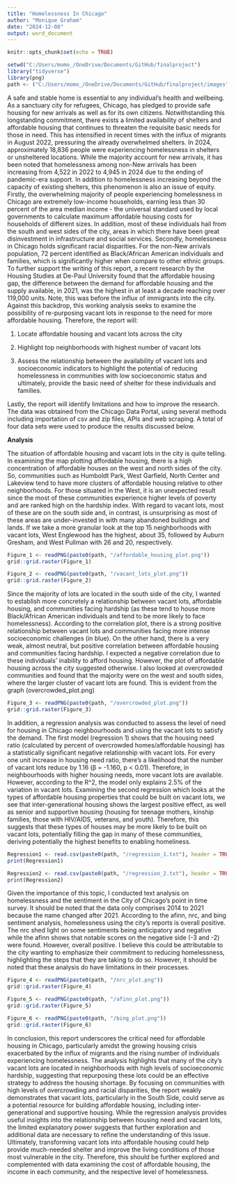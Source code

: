 ```yaml
---
title: "Homelessness In Chicago"
author: "Monique Graham"
date: "2024-12-08"
output: word_document
---
```


```r
knitr::opts_chunk$set(echo = TRUE)
```

```r
setwd("C:/Users/momo_/OneDrive/Documents/GitHub/finalproject")
library("tidyverse")
library(png)
path <- ("C:/Users/momo_/OneDrive/Documents/GitHub/finalproject/images")
```

A safe and stable home is essential to any individual's health and wellbeing. As a sanctuary city for refugees, Chicago, has pledged to provide safe housing for new arrivals as well as for its own citizens. Notwithstanding this longstanding commitment, there exists a limited availability of shelters and affordable housing that continues to threaten the requisite basic needs for those in need. This has intensified in recent times with the influx of migrants in August 2022, pressuring the already overwhelmed shelters. In 2024, approximately 18,836 people were experiencing homelessness in shelters or unsheltered locations. While the majority account for new arrivals, it has been noted that homelessness among non-New arrivals has been increasing from 4,522 in 2022 to 4,945 in 2024 due to the ending of pandemic-era support. In addition to homelessness increasing beyond the capacity of existing shelters, this phenomenon is also an issue of equity. Firstly, the overwhelming majority of people experiencing homelessness in Chicago are extremely low-income households, earning less than 30 percent of the area median income - the universal standard used by local governments to calculate maximum affordable housing costs for households of different sizes. In addition, most of these individuals hail from the south and west sides of the city, areas in which there have been great disinvestment in infrastructure and social services. Secondly, homelessness in Chicago holds significant racial disparities. For the non-New arrivals population, 72 percent identified as Black/African American individuals and families, which is significantly higher when compare to other ethnic groups. To further support the writing of this report, a recent research by the Housing Studies at De-Paul University found that the affordable housing gap, the difference between the demand for affordable housing and the supply available, in 2021, was the highest in at least a decade reaching over 119,000 units. Note, this was before the influx of immigrants into the city. Against this backdrop, this working analysis seeks to examine the possibility of re-purposing vacant lots in response to the need for more affordable housing. Therefore, the report will:

1.  Locate affordable housing and vacant lots across the city

2.  Highlight top neighborhoods with highest number of vacant lots

3.  Assess the relationship between the availability of vacant lots and socioeconomic indicators to highlight the potential of reducing homelessness in communities with low socioeconomic status and ultimately, provide the basic need of shelter for these individuals and families.

Lastly, the report will identify limitations and how to improve the research. The data was obtained from the Chicago Data Portal, using several methods including importation of csv and zip files, APIs and web scraping. A total of four data sets were used to produce the results discussed below.

**Analysis**

The situation of affordable housing and vacant lots in the city is quite telling. In examining the map plotting affordable housing, there is a high concentration of affordable houses on the west and north sides of the city. So, communities such as Humboldt Park, West Garfield, North Center and Lakeview tend to have more clusters of affordable housing relative to other neighborhoods. For those situated in the West, it is an unexpected result since the most of these communities experience higher levels of poverty and are ranked high on the hardship index. With regard to vacant lots, most of these are on the south side and, in contrast, is unsurprising as most of these areas are under-invested in with many abandoned buildings and lands. If we take a more granular look at the top 15 neighborhoods with vacant lots, West Englewood has the highest, about 35, followed by Auburn Gresham, and West Pullman with 26 and 20, respectively.

```r
Figure_1 <- readPNG(paste0(path, "/affordable_housing_plot.png"))
grid::grid.raster(Figure_1)

Figure_2 <- readPNG(paste0(path, "/vacant_lots_plot.png"))
grid::grid.raster(Figure_2)
```

Since the majority of lots are located in the south side of the city, I wanted to establish more concretely a relationship between vacant lots, affordable housing, and communities facing hardship (as these tend to house more Black/African American individuals and tend to be more likely to face homelessness). According to the correlation plot, there is a strong positive relationship between vacant lots and communities facing more intense socioeconomic challenges (in blue). On the other hand, there is a very weak, almost neutral, but positive correlation between affordable housing and communities facing hardship. I expected a negative correlation due to these individuals' inability to afford housing. However, the plot of affordable housing across the city suggested otherwise. I also looked at overcrowded communities and found that the majority were on the west and south sides, where the larger cluster of vacant lots are found. This is evident from the graph (overcrowded_plot.png)

```r
Figure_3 <- readPNG(paste0(path, "/overcrowded_plot.png"))
grid::grid.raster(Figure_3)
```

In addition, a regression analysis was conducted to assess the level of need for housing in Chicago neighbourhoods and using the vacant lots to satisfy the demand. The first model (regression 1) shows that the housing need ratio (calculated by percent of overcrowded homes/affordable housing) has a statistically significant negative relationship with vacant lots. For every one unit increase in housing need ratio, there's a likelihood that the number of vacant lots reduce by 1.16 (β = -1.160, p \< 0.01). Therefore, in neighbourhoods with higher housing needs, more vacant lots are available. However, according to the R\^2, the model only explains 2.5% of the variation in vacant lots. Examining the second regression which looks at the types of affordable housing properties that could be built on vacant lots, we see that inter-generational housing shows the largest positive effect, as well as senior and supportive housing (housing for teenage mothers, kinship families, those with HIV/AIDS, veterans, and youth). Therefore, this suggests that these types of houses may be more likely to be built on vacant lots, potentially filling the gap in many of these communities, deriving potentially the highest benefits to enabling homeliness.

```r
Regression1 <- read.csv(paste0(path, "/regression_1.txt"), header = TRUE)
print(Regression1)

Regression2 <- read.csv(paste0(path, "/regression_2.txt"), header = TRUE)
print(Regression2)
```

Given the importance of this topic, I conducted text analysis on homelessness and the sentiment in the City of Chicago's point in time survey. It should be noted that the data only comprises 2014 to 2021 because the name changed after 2021. According to the afinn, nrc, and bing sentiment analysis, homelessness using the city's reports is overall positive. The nrc shed light on some sentiments being anticipatory and negative while the afinn shows that notable scores on the negative side (-3 and -2) were found. However, overall positive. I believe this could be attributable to the city wanting to emphasize their commitment to reducing homelessness, highlighting the steps that they are taking to do so. However, it should be noted that these analysis do have limitations in their processes.

```r
Figure_4 <- readPNG(paste0(path, "/nrc_plot.png"))
grid::grid.raster(Figure_4)

Figure_5 <- readPNG(paste0(path, "/afinn_plot.png"))
grid::grid.raster(Figure_5)

Figure_6 <- readPNG(paste0(path, "/bing_plot.png"))
grid::grid.raster(Figure_6)
```

In conclusion, this report underscores the critical need for affordable housing in Chicago, particularly amidst the growing housing crisis exacerbated by the influx of migrants and the rising number of individuals experiencing homelessness. The analysis highlights that many of the city's vacant lots are located in neighborhoods with high levels of socioeconomic hardship, suggesting that repurposing these lots could be an effective strategy to address the housing shortage. By focusing on communities with high levels of overcrowding and racial disparities, the report weakly demonstrates that vacant lots, particularly in the South Side, could serve as a potential resource for building affordable housing, including inter-generational and supportive housing. While the regression analysis provides useful insights into the relationship between housing need and vacant lots, the limited explanatory power suggests that further exploration and additional data are necessary to refine the understanding of this issue. Ultimately, transforming vacant lots into affordable housing could help provide much-needed shelter and improve the living conditions of those most vulnerable in the city. Therefore, this should be further explored and complemented with data examining the cost of affordable housing, the income in each community, and the respective level of homelessness.
